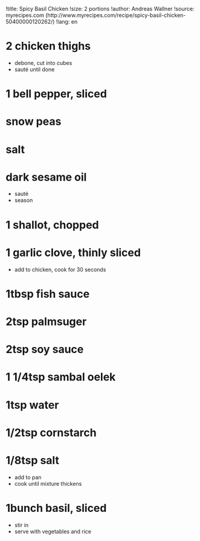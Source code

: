 !title: Spicy Basil Chicken
!size: 2 portions
!author: Andreas Wallner
!source: myrecipes.com (http://www.myrecipes.com/recipe/spicy-basil-chicken-50400000120262/)
!lang: en

# 2 chicken thighs
* debone, cut into cubes
* sauté until done

# 1 bell pepper, sliced
# snow peas
# salt
# dark sesame oil
* sauté
* season

# 1 shallot, chopped
# 1 garlic clove, thinly sliced
* add to chicken, cook for 30 seconds

# 1tbsp fish sauce
# 2tsp palmsuger
# 2tsp soy sauce
# 1 1/4tsp sambal oelek
# 1tsp water
# 1/2tsp cornstarch
# 1/8tsp salt
* add to pan
* cook until mixture thickens

# 1bunch basil, sliced
* stir in
* serve with vegetables and rice